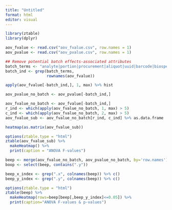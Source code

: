 ```yaml
---
title: "Untitled"
format: html
editor: visual
---
```


```r
library(ztable)
library(dplyr)
```

```r
aov_fvalue <- read.csv("aov_fvalue.csv", row.names = 1)
aov_pvalue <- read.csv("aov_pvalue.csv", row.names = 1)
```

```r
## Remove potential batch effects-associated attributes
batch_terms <- "analyte|portion|procurement|aliquot|uuid|barcode|biospecimen"
batch_ind <- grep(batch_terms, 
                  rownames(aov_fvalue))
```

```r
apply(aov_fvalue[-batch_ind,], 1, max) %>% hist
```

```r
aov_pvalue_no_batch <- aov_pvalue[-batch_ind,]

aov_fvalue_no_batch <- aov_fvalue[-batch_ind,]
r_ind <- which(apply(aov_fvalue_no_batch, 1, max) > 5)
c_ind <- which(apply(aov_fvalue_no_batch, 2, max) > 5)
aov_fvalue_sub <- aov_fvalue_no_batch[r_ind, c_ind] %>% as.data.frame
```

```r
heatmap(as.matrix(aov_fvalue_sub))
```

```r
options(ztable.type = "html")
ztable(aov_fvalue_sub) %>%
  makeHeatmap() %>%
  print(caption = "ANOVA F-values")
```

```r
beep <- merge(aov_fvalue_no_batch, aov_pvalue_no_batch, by='row.names')
boop <- select(beep, contains(".y"))

beep_x_index <- grep(".x", colnames(beep)) %>% c()
beep_y_index <- grep(".y", colnames(beep)) %>% c()

options(ztable.type = "html")
ztable(beep) %>%
  makeHeatmap(rows=beep[beep[,beep_y_index]<=0.05]) %>%
  print(caption="ANOVA F-values & p-values")
  
  
```
